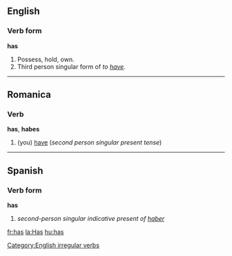 ==English==

===Verb form===
'''has'''
# Possess, hold, own.
# Third person singular form of ''to [[have]].''

----
==Romanica==
===Verb===
'''has''', '''habes'''

#(you) [[have]] (''second person singular present tense'')

----

==Spanish==
===Verb form===
'''has'''

# ''second-person singular indicative present of [[haber]]''

[[Category:English irregular verbs]]
[[fr:has]]
[[la:Has]]
[[hu:has]]